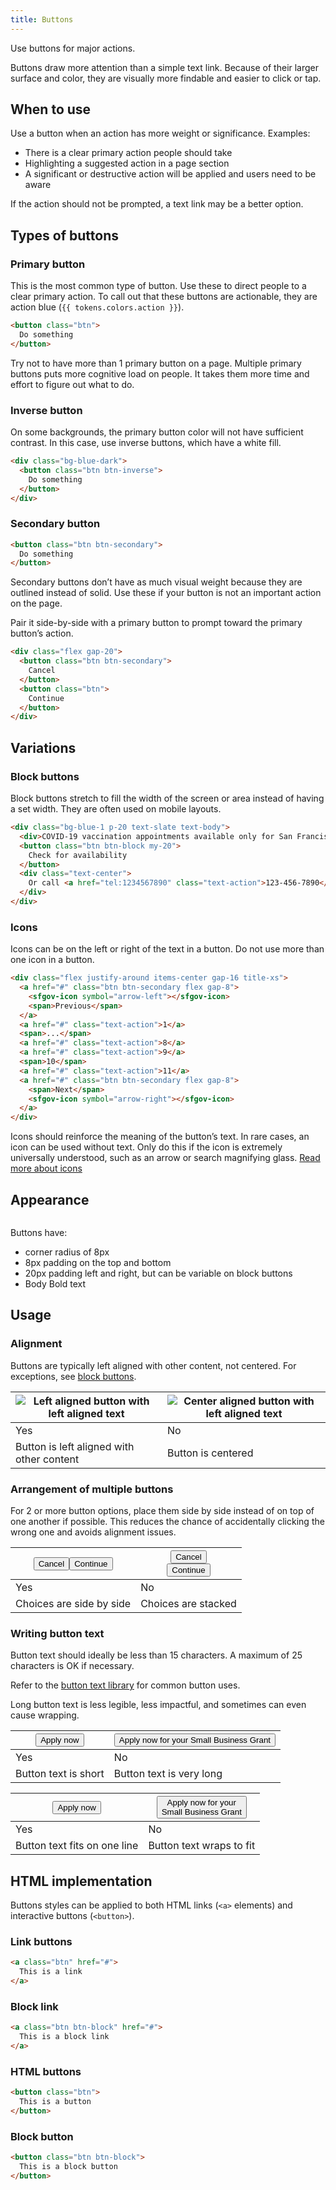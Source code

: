 ```yaml
---
title: Buttons
---
```

Use buttons for major actions.

Buttons draw more attention than a simple text link. Because of their larger surface and color, they are visually more findable and easier to click or tap.

## When to use

Use a button when an action has more weight or significance. Examples:

* There is a clear primary action people should take
* Highlighting a suggested action in a page section
* A significant or destructive action will be applied and users need to be aware

If the action should not be prompted, a text link may be a better option.

## Types of buttons

### Primary button

This is the most common type of button. Use these to direct people to a clear primary action. To call out that these buttons are actionable, they are action blue (`{{ tokens.colors.action }}`).

```html
<button class="btn">
  Do something
</button>
```

Try not to have more than 1 primary button on a page. Multiple primary buttons puts more cognitive load on people. It takes them more time and effort to figure out what to do.

### Inverse button

On some backgrounds, the primary button color will not have sufficient contrast. In this case, use inverse buttons, which have a white fill.

```html wrapper_class="bg-blue-dark p-20"
<div class="bg-blue-dark">
  <button class="btn btn-inverse">
    Do something
  </button>
</div>
```

### Secondary button

```html
<button class="btn btn-secondary">
  Do something
</button>
```

Secondary buttons don’t have as much visual weight because they are outlined instead of solid. Use these if your button is not an important action on the page.

Pair it side-by-side with a primary button to prompt toward the primary button’s action.

```html id="buttons-side-by-side"
<div class="flex gap-20">
  <button class="btn btn-secondary">
    Cancel
  </button>
  <button class="btn">
    Continue
  </button>
</div>
```

## Variations

### Block buttons

Block buttons stretch to fill the width of the screen or area instead of having a set width. They are often used on mobile layouts.

```html
<div class="bg-blue-1 p-20 text-slate text-body">
  <div>COVID-19 vaccination appointments available only for San Francisco Health Network patients.</div>
  <button class="btn btn-block my-20">
    Check for availability
  </button>
  <div class="text-center">
    Or call <a href="tel:1234567890" class="text-action">123-456-7890</a>
  </div>
</div>
```

### Icons

Icons can be on the left or right of the text in a button. Do not use more than one icon in a button.

```html
<div class="flex justify-around items-center gap-16 title-xs">
  <a href="#" class="btn btn-secondary flex gap-8">
    <sfgov-icon symbol="arrow-left"></sfgov-icon>
    <span>Previous</span>
  </a>
  <a href="#" class="text-action">1</a>
  <span>...</span>
  <a href="#" class="text-action">8</a>
  <a href="#" class="text-action">9</a>
  <span>10</span>
  <a href="#" class="text-action">11</a>
  <a href="#" class="btn btn-secondary flex gap-8">
    <span>Next</span>
    <sfgov-icon symbol="arrow-right"></sfgov-icon>
  </a>
</div>
```

Icons should reinforce the meaning of the button’s text. In rare cases, an icon can be used without text. Only do this if the icon is extremely universally understood, such as an arrow or search magnifying glass. [Read more about icons](/foundations/icons/)

## Appearance

<img alt="" src="/static/images/button-specs.png" class="w-full" />

Buttons have:
* corner radius of 8px
* 8px padding on the top and bottom
* 20px padding left and right, but can be variable on block buttons
* Body Bold text

## Usage

### Alignment

Buttons are typically left aligned with other content, not centered. For exceptions, see <a href="#block-buttons">block buttons</a>.

| <img class="w-1/1" alt="Left aligned button with left aligned text" src="/static/images/alignment-correct.png" /> | <img class="w-1/1" alt="Center aligned button with left aligned text" src="/static/images/alignment-incorrect.png" /> |
| ----------- | ----------- |
| Yes      | No       |
| Button is left aligned with other content | Button is centered |

### Arrangement of multiple buttons

For 2 or more button options, place them side by side instead of on top of one another if possible. This reduces the chance of accidentally clicking the wrong one and avoids alignment issues.

| <div class="flex gap-20"><button class="btn btn-secondary">Cancel</button><button class="btn">Continue</button></div> | <div><button class="btn btn-secondary mb-20">Cancel</button><br /><button class="btn mb-20">Continue</button></div> |
| ----------- | ----------- |
| Yes      | No       |
| Choices are side by side | Choices are stacked |

### Writing button text

Button text should ideally be less than 15 characters. A maximum of 25 characters is OK if necessary.

Refer to the [button text library](https://sfgovdt.jira.com/wiki/spaces/SFGOV/pages/3221651460/Button+text+library) for common button uses.

Long button text is less legible, less impactful, and sometimes can even cause wrapping.

| <button class="btn mb-48">Apply now</button> | <button class="btn mb-48">Apply now for your Small Business Grant</button> |
| ----------- | ----------- |
| Yes      | No       |
| Button text is short | Button text is very long |

| <button class="btn mb-20">Apply now</button> | <button class="btn mb-20">Apply now for your<br />Small Business Grant</button> |
| ----------- | ----------- |
| Yes      | No       |
| Button text fits on one line | Button text wraps to fit |

## HTML implementation

Buttons styles can be applied to both HTML links (`<a>` elements) and interactive buttons (`<button>`).

### Link buttons

```html
<a class="btn" href="#">
  This is a link
</a>
```

### Block link

```html
<a class="btn btn-block" href="#">
  This is a block link
</a>
```

### HTML buttons

```html
<button class="btn">
  This is a button
</button>
```

### Block button

```html
<button class="btn btn-block">
  This is a block button
</button>
```
